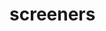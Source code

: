# screeners


<ul className="grid grid-cols-1 md:grid-cols-2 lg:grid-cols-3 xl:grid-cols-4 gap-4 -ml-6">

<ReferenceCard
    title="ah"
    description="Displays After-Hours stocks according to chosen screener."
    url="/bot/reference/discord/screeners/ah"
/>
<ReferenceCard
    title="ah_all"
    description="Displays all available after-hours screeners"
    url="/bot/reference/discord/screeners/ah_all"
/>
<ReferenceCard
    title="all"
    description="Displays all available screeners"
    url="/bot/reference/discord/screeners/all"
/>
<ReferenceCard
    title="pm"
    description="Displays Pre-Market stocks according to chosen screener."
    url="/bot/reference/discord/screeners/pm"
/>
<ReferenceCard
    title="pm_all"
    description="Displays all available pre-market screeners"
    url="/bot/reference/discord/screeners/pm_all"
/>
<ReferenceCard
    title="technical"
    description="Displays stock screener results according to chosen signal."
    url="/bot/reference/discord/screeners/technical"
/>
</ul>
